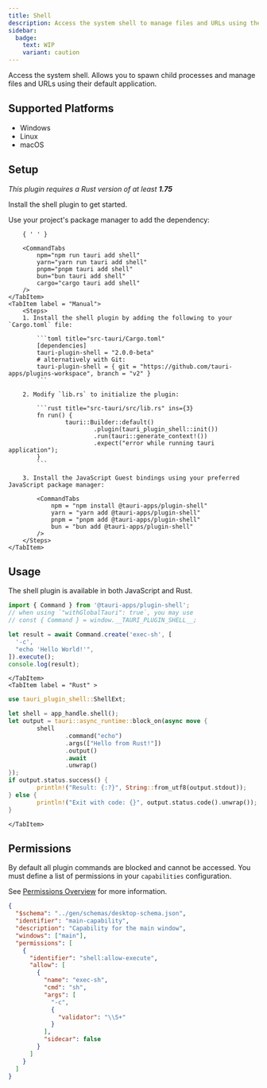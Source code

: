 ```yaml
---
title: Shell
description: Access the system shell to manage files and URLs using their default application and to spawn child processes.
sidebar:
  badge:
    text: WIP
    variant: caution
---
```



<PluginLinks plugin="shell" />

Access the system shell. Allows you to spawn child processes and manage files and URLs using their default application.

## Supported Platforms

- Windows
- Linux
- macOS

## Setup

_This plugin requires a Rust version of at least **1.75**_

Install the shell plugin to get started.

<Tabs>
	<TabItem label="Automatic" >
		Use your project's package manager to add the dependency:

    	{ ' ' }

    	<CommandTabs
            npm="npm run tauri add shell"
            yarn="yarn run tauri add shell"
            pnpm="pnpm tauri add shell"
            bun="bun tauri add shell"
            cargo="cargo tauri add shell"
    	/>
    </TabItem>
    <TabItem label = "Manual">
    	<Steps>
    	1. Install the shell plugin by adding the following to your `Cargo.toml` file:

    		```toml title="src-tauri/Cargo.toml"
    		[dependencies]
    		tauri-plugin-shell = "2.0.0-beta"
    		# alternatively with Git:
    		tauri-plugin-shell = { git = "https://github.com/tauri-apps/plugins-workspace", branch = "v2" }
    		```

    	2. Modify `lib.rs` to initialize the plugin:

    		```rust title="src-tauri/src/lib.rs" ins={3}
    		fn run() {
    				tauri::Builder::default()
    						.plugin(tauri_plugin_shell::init())
    						.run(tauri::generate_context!())
    						.expect("error while running tauri application");
    		}
    		```

    	3. Install the JavaScript Guest bindings using your preferred JavaScript package manager:

    		<CommandTabs
                npm = "npm install @tauri-apps/plugin-shell"
                yarn = "yarn add @tauri-apps/plugin-shell"
                pnpm = "pnpm add @tauri-apps/plugin-shell"
                bun = "bun add @tauri-apps/plugin-shell"
    		/>
    	</Steps>
    </TabItem>

</Tabs>

## Usage

The shell plugin is available in both JavaScript and Rust.

<Tabs>
	<TabItem label="JavaScript" >

```javascript
import { Command } from '@tauri-apps/plugin-shell';
// when using `"withGlobalTauri": true`, you may use
// const { Command } = window.__TAURI_PLUGIN_SHELL__;

let result = await Command.create('exec-sh', [
  '-c',
  "echo 'Hello World!'",
]).execute();
console.log(result);
```

    </TabItem>
    <TabItem label = "Rust" >

```rust
use tauri_plugin_shell::ShellExt;

let shell = app_handle.shell();
let output = tauri::async_runtime::block_on(async move {
		shell
				.command("echo")
				.args(["Hello from Rust!"])
				.output()
				.await
				.unwrap()
});
if output.status.success() {
		println!("Result: {:?}", String::from_utf8(output.stdout));
} else {
		println!("Exit with code: {}", output.status.code().unwrap());
}
```

    </TabItem>

</Tabs>

## Permissions

By default all plugin commands are blocked and cannot be accessed. You must define a list of permissions in your `capabilities` configuration.

See [Permissions Overview](/security/permissions/) for more information.

```json title="src-tauri/capabilities/main.json" ins={6-23}
{
  "$schema": "../gen/schemas/desktop-schema.json",
  "identifier": "main-capability",
  "description": "Capability for the main window",
  "windows": ["main"],
  "permissions": [
    {
      "identifier": "shell:allow-execute",
      "allow": [
        {
          "name": "exec-sh",
          "cmd": "sh",
          "args": [
            "-c",
            {
              "validator": "\\S+"
            }
          ],
          "sidecar": false
        }
      ]
    }
  ]
}
```

<Permissions plugin="shell" />
